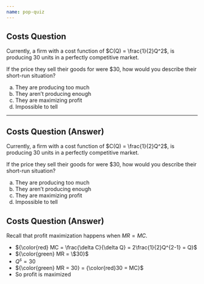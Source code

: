 ```yaml
---
name: pop-quiz
---
```


## Costs Question
Currently, a firm with a cost function of $C(Q) = \frac{1}{2}Q^2$,
is producing 30 units in a perfectly competitive market.

If the price they sell their goods for were $30, how
would you describe their short-run situation?

a) They are producing too much
b) They aren't producing enough
c) They are maximizing profit
d) Impossible to tell

---

## Costs Question (Answer)
Currently, a firm with a cost function of $C(Q) = \frac{1}{2}Q^2$,
is producing 30 units in a perfectly competitive market.

If the price they sell their goods for were $30, how
would you describe their short-run situation?

a) They are producing too much
b) They aren't producing enough
c) [They are maximizing profit]{.h}
d) Impossible to tell

## Costs Question (Answer)

Recall that profit maximization happens when $MR=MC$.

::: {.incremental}
- ${\color{red} MC = \frac{\delta C}{\delta Q} = 2\frac{1}{2}Q^{2-1} = Q}$
- ${\color{green} MR = \$30}$
- $Q^s = 30$
- ${\color{green} MR = 30} = {\color{red}30 = MC}$
- So profit is maximized
:::